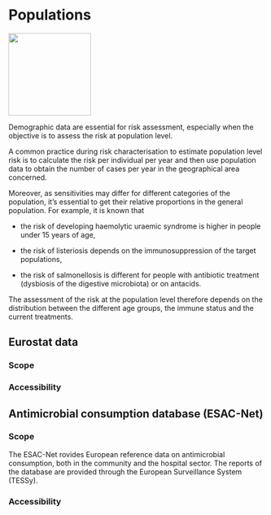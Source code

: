 # Populations

![](images/populations.png){width="162"}

Demographic data are essential for risk assessment, especially when the objective is to assess the risk at population level.

A common practice during risk characterisation to estimate population level risk is to calculate the risk per individual per year and then use population data to obtain the number of cases per year in the geographical area concerned.

Moreover, as sensitivities may differ for different categories of the population, it's essential to get their relative proportions in the general population. For example, it is known that

-   the risk of developing haemolytic uraemic syndrome is higher in people under 15 years of age,

-   the risk of listeriosis depends on the immunosuppression of the target populations,

-   the risk of salmonellosis is different for people with antibiotic treatment (dysbiosis of the digestive microbiota) or on antacids.

The assessment of the risk at the population level therefore depends on the distribution between the different age groups, the immune status and the current treatments.

## Eurostat data

### Scope

### Accessibility

### 

## **Antimicrobial consumption database (ESAC-Net)**

### Scope

The ESAC-Net rovides European reference data on antimicrobial consumption, both in the community and the hospital sector. The reports of the database are provided through the European Surveillance System (TESSy).

### Accessibility
